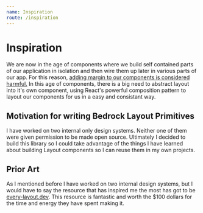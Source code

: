 ```yaml
---
name: Inspiration
route: /inspiration
---
```


# Inspiration

We are now in the age of components where we build self contained parts of our application in isolation and then wire them up later in various parts of our app.
For this reason, [adding margin to our components is considered harmful.](https://mxstbr.com/thoughts/margin)
In this age of components, there is a big need to abstract layout into it's own component, using React's powerful composition pattern to layout our components for us in a easy and consistant way.

## Motivation for writing Bedrock Layout Primitives

I have worked on two internal only design systems. Neither one of them were given permission to be made open source.
Ultimately I decided to build this library so I could take advantage of the things I have learned about building Layout components so I can reuse them in my own projects.

## Prior Art

As I mentioned before I have worked on two internal design systems, but I would have to say the resource that has inspired me the most has got to be [every-layout.dev](https://every-layout.dev/).
This resource is fantastic and worth the $100 dollars for the time and energy they have spent making it.
